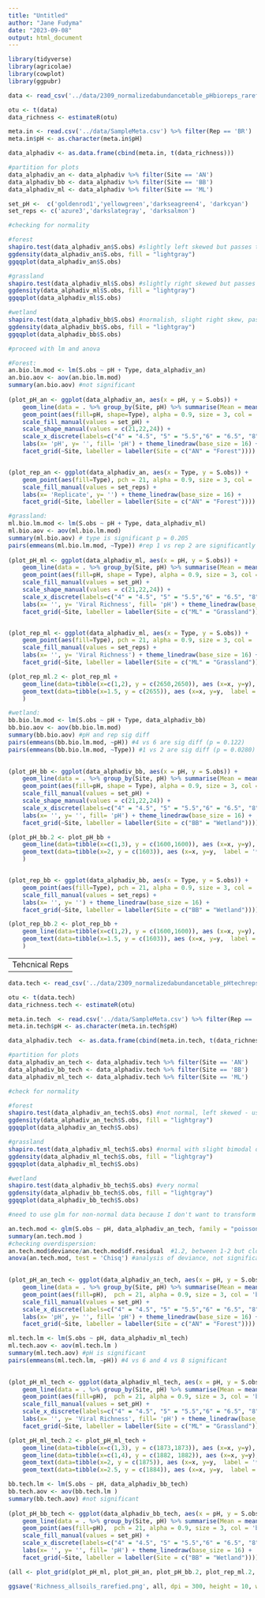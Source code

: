 ```yaml
---
title: "Untitled"
author: "Jane Fudyma"
date: "2023-09-08"
output: html_document
---
```

```r
library(tidyverse)
library(agricolae)
library(cowplot)
library(ggpubr)
```

```r
data <- read_csv('../data/2309_normalizedabundancetable_pHbioreps_rarefied_90readidentity.csv') %>% column_to_rownames(var = '...1') %>%  filter(rowSums(. != 0) > 0) %>% mutate_if(is.numeric, round)

otu <- t(data)
data_richness <- estimateR(otu)

meta.in <- read.csv('../data/SampleMeta.csv') %>% filter(Rep == 'BR')
meta.in$pH <- as.character(meta.in$pH)

data_alphadiv <- as.data.frame(cbind(meta.in, t(data_richness)))

#partition for plots
data_alphadiv_an <- data_alphadiv %>% filter(Site == 'AN')
data_alphadiv_bb <- data_alphadiv %>% filter(Site == 'BB')
data_alphadiv_ml <- data_alphadiv %>% filter(Site == 'ML')
```

```r
set_pH <-  c('goldenrod1','yellowgreen','darkseagreen4', 'darkcyan')
set_reps <- c('azure3','darkslategray', 'darksalmon')
```

```r
#checking for normality

#forest
shapiro.test(data_alphadiv_an$S.obs) #slightly left skewed but passes test and qq plot fine
ggdensity(data_alphadiv_an$S.obs, fill = "lightgray")
ggqqplot(data_alphadiv_an$S.obs)

#grassland
shapiro.test(data_alphadiv_ml$S.obs) #slightly right skewed but passes test and qq plot fine
ggdensity(data_alphadiv_ml$S.obs, fill = "lightgray")
ggqqplot(data_alphadiv_ml$S.obs)

#wetland
shapiro.test(data_alphadiv_bb$S.obs) #normalish, slight right skew, passes tests and qqplot with flying colors
ggdensity(data_alphadiv_bb$S.obs, fill = "lightgray")
ggqqplot(data_alphadiv_bb$S.obs)

#proceed with lm and anova
```

```r
#Forest:
an.bio.lm.mod <- lm(S.obs ~ pH + Type, data_alphadiv_an)
an.bio.aov <- aov(an.bio.lm.mod)
summary(an.bio.aov) #not significant
  
(plot_pH_an <- ggplot(data_alphadiv_an, aes(x = pH, y = S.obs)) + 
    geom_line(data = . %>% group_by(Site, pH) %>% summarise(Mean = mean(S.obs)), aes(y = Mean, group = Site), color = "gray", size = 1) +
    geom_point(aes(fill=pH, shape=Type), alpha = 0.9, size = 3, col = 'black', show.legend = FALSE) +
    scale_fill_manual(values = set_pH) +
    scale_shape_manual(values = c(21,22,24)) +
    scale_x_discrete(labels=c("4" = "4.5", "5" = "5.5","6" = "6.5", "8" = "7.5")) +
    labs(x= 'pH', y= '', fill= 'pH') + theme_linedraw(base_size = 16) +
    facet_grid(~Site, labeller = labeller(Site = c("AN" = "Forest"))))


(plot_rep_an <- ggplot(data_alphadiv_an, aes(x = Type, y = S.obs)) + 
    geom_point(aes(fill=Type), pch = 21, alpha = 0.9, size = 3, col = 'black', show.legend = FALSE) +
    scale_fill_manual(values = set_reps) +
    labs(x= 'Replicate', y= '') + theme_linedraw(base_size = 16) +
    facet_grid(~Site, labeller = labeller(Site = c("AN" = "Forest"))))
```

```r
#grassland:
ml.bio.lm.mod <- lm(S.obs ~ pH + Type, data_alphadiv_ml)
ml.bio.aov <- aov(ml.bio.lm.mod)
summary(ml.bio.aov) # type is significant p = 0.205
pairs(emmeans(ml.bio.lm.mod, ~Type)) #rep 1 vs rep 2 are significantly diff *
  
(plot_pH_ml <- ggplot(data_alphadiv_ml, aes(x = pH, y = S.obs)) + 
    geom_line(data = . %>% group_by(Site, pH) %>% summarise(Mean = mean(S.obs)), aes(y = Mean, group = Site), color = "gray", size = 1) +
    geom_point(aes(fill=pH, shape = Type), alpha = 0.9, size = 3, col = 'black', show.legend = FALSE) +
    scale_fill_manual(values = set_pH) +
    scale_shape_manual(values = c(21,22,24)) +
    scale_x_discrete(labels=c("4" = "4.5", "5" = "5.5","6" = "6.5", "8" = "7.5")) +
    labs(x= '', y= 'Viral Richness', fill= 'pH') + theme_linedraw(base_size = 16) +
    facet_grid(~Site, labeller = labeller(Site = c("ML" = "Grassland"))))


(plot_rep_ml <- ggplot(data_alphadiv_ml, aes(x = Type, y = S.obs)) + 
    geom_point(aes(fill=Type), pch = 21, alpha = 0.9, size = 3, col = 'black', show.legend = FALSE) +
    scale_fill_manual(values = set_reps) +
    labs(x= '', y= 'Viral Richness') + theme_linedraw(base_size = 16) +
    facet_grid(~Site, labeller = labeller(Site = c("ML" = "Grassland"))))

(plot_rep_ml.2 <- plot_rep_ml +
    geom_line(data=tibble(x=c(1,2), y = c(2650,2650)), aes (x=x, y=y), inherit.aes = FALSE) +
    geom_text(data=tibble(x=1.5, y = c(2655)), aes (x=x, y=y,  label = '*', size = 4), inherit.aes = FALSE, show.legend = FALSE)
    )

```



```r
#wetland:
bb.bio.lm.mod <- lm(S.obs ~ pH + Type, data_alphadiv_bb)
bb.bio.aov <- aov(bb.bio.lm.mod)
summary(bb.bio.aov) #pH and rep sig diff
pairs(emmeans(bb.bio.lm.mod, ~pH)) #4 vs 6 are sig diff (p = 0.122)
pairs(emmeans(bb.bio.lm.mod, ~Type)) #1 vs 2 are sig diff (p = 0.0280)

  
(plot_pH_bb <- ggplot(data_alphadiv_bb, aes(x = pH, y = S.obs)) + 
    geom_line(data = . %>% group_by(Site, pH) %>% summarise(Mean = mean(S.obs)), aes(y = Mean, group = Site), color = "gray", size = 1) +
    geom_point(aes(fill=pH, shape = Type), alpha = 0.9, size = 3, col = 'black', show.legend = FALSE) +
    scale_fill_manual(values = set_pH) +
    scale_shape_manual(values = c(21,22,24)) +
    scale_x_discrete(labels=c("4" = "4.5", "5" = "5.5","6" = "6.5", "8" = "7.5")) +
    labs(x= '', y= '', fill= 'pH') + theme_linedraw(base_size = 16) +
    facet_grid(~Site, labeller = labeller(Site = c("BB" = "Wetland"))))

(plot_pH_bb.2 <- plot_pH_bb +
    geom_line(data=tibble(x=c(1,3), y = c(1600,1600)), aes (x=x, y=y), inherit.aes = FALSE) +
    geom_text(data=tibble(x=2, y = c(1603)), aes (x=x, y=y,  label = '*', size = 4), inherit.aes = FALSE, show.legend = FALSE)
    )


(plot_rep_bb <- ggplot(data_alphadiv_bb, aes(x = Type, y = S.obs)) + 
    geom_point(aes(fill=Type), pch = 21, alpha = 0.9, size = 3, col = 'black', show.legend = FALSE) +
    scale_fill_manual(values = set_reps) +
    labs(x= '', y= '') + theme_linedraw(base_size = 16) +
    facet_grid(~Site, labeller = labeller(Site = c("BB" = "Wetland"))))

(plot_rep_bb.2 <- plot_rep_bb +
    geom_line(data=tibble(x=c(1,2), y = c(1600,1600)), aes (x=x, y=y), inherit.aes = FALSE) +
    geom_text(data=tibble(x=1.5, y = c(1603)), aes (x=x, y=y,  label = '*', size = 4), inherit.aes = FALSE, show.legend = FALSE)
    )
```


---------------
Tehcnical Reps
---------------

```r
data.tech <- read_csv('../data/2309_normalizedabundancetable_pHtechreps_rarefied_90%readidentity.csv') %>% column_to_rownames(var = "...1") %>% filter(rowSums(. != 0) > 0) %>% mutate_if(is.numeric, round)

otu <- t(data.tech)
data_richness.tech <- estimateR(otu)

meta.in.tech  <- read.csv('../data/SampleMeta.csv') %>% filter(Rep == 'TR')
meta.in.tech$pH <- as.character(meta.in.tech$pH)

data_alphadiv.tech  <- as.data.frame(cbind(meta.in.tech, t(data_richness.tech )))

#partition for plots
data_alphadiv_an_tech <- data_alphadiv.tech %>% filter(Site == 'AN')
data_alphadiv_bb_tech <- data_alphadiv.tech %>% filter(Site == 'BB')
data_alphadiv_ml_tech <- data_alphadiv.tech %>% filter(Site == 'ML')
```

```r
#check for normality

#forest
shapiro.test(data_alphadiv_an_tech$S.obs) #not normal, left skewed - using glm model
ggdensity(data_alphadiv_an_tech$S.obs, fill = "lightgray")
ggqqplot(data_alphadiv_an_tech$S.obs)

#grassland
shapiro.test(data_alphadiv_ml_tech$S.obs) #normal with slight bimodal distribution - but qqplot is fine
ggdensity(data_alphadiv_ml_tech$S.obs, fill = "lightgray")
ggqqplot(data_alphadiv_ml_tech$S.obs)

#wetland
shapiro.test(data_alphadiv_bb_tech$S.obs) #very normal
ggdensity(data_alphadiv_bb_tech$S.obs, fill = "lightgray")
ggqqplot(data_alphadiv_bb_tech$S.obs)

```

```r
#need to use glm for non-normal data because I don't want to transform counts

an.tech.mod <- glm(S.obs ~ pH, data_alphadiv_an_tech, family = "poisson") #good for count data
summary(an.tech.mod )
#checking overdispersion:
an.tech.mod$deviance/an.tech.mod$df.residual  #1.2, between 1-2 but closer to 1, slight overdispersion but not concerning so can proceed 
anova(an.tech.mod, test = 'Chisq') #analysis of deviance, not significant

  
(plot_pH_an_tech <- ggplot(data_alphadiv_an_tech, aes(x = pH, y = S.obs)) + 
    geom_line(data = . %>% group_by(Site, pH) %>% summarise(Mean = mean(S.obs)), aes(y = Mean, group = Site), color = "gray", size = 1) +
    geom_point(aes(fill=pH),  pch = 21, alpha = 0.9, size = 3, col = 'black', show.legend = FALSE) +
    scale_fill_manual(values = set_pH) +
    scale_x_discrete(labels=c("4" = "4.5", "5" = "5.5","6" = "6.5", "8" = "7.5")) +
    labs(x= 'pH', y= '', fill= 'pH') + theme_linedraw(base_size = 16) +
    facet_grid(~Site, labeller = labeller(Site = c("AN" = "Forest"))))
```

```r
ml.tech.lm <- lm(S.obs ~ pH, data_alphadiv_ml_tech)
ml.tech.aov <- aov(ml.tech.lm ) 
summary(ml.tech.aov) #pH is significant
pairs(emmeans(ml.tech.lm, ~pH)) #4 vs 6 and 4 vs 8 significant

  
(plot_pH_ml_tech <- ggplot(data_alphadiv_ml_tech, aes(x = pH, y = S.obs)) + 
    geom_line(data = . %>% group_by(Site, pH) %>% summarise(Mean = mean(S.obs)), aes(y = Mean, group = Site), color = "gray", size = 1) +
    geom_point(aes(fill=pH),  pch = 21, alpha = 0.9, size = 3, col = 'black', show.legend = FALSE) +
    scale_fill_manual(values = set_pH) +
    scale_x_discrete(labels=c("4" = "4.5", "5" = "5.5","6" = "6.5", "8" = "7.5")) +
    labs(x= '', y= 'Viral Richness', fill= 'pH') + theme_linedraw(base_size = 16) +
    facet_grid(~Site, labeller = labeller(Site = c("ML" = "Grassland"))))

(plot_pH_ml_tech.2 <- plot_pH_ml_tech +
    geom_line(data=tibble(x=c(1,3), y = c(1873,1873)), aes (x=x, y=y), inherit.aes = FALSE) +
    geom_line(data=tibble(x=c(1,4), y = c(1882, 1882)), aes (x=x, y=y), inherit.aes = FALSE) +
    geom_text(data=tibble(x=2, y = c(1875)), aes (x=x, y=y,  label = '*', size = 4), inherit.aes = FALSE, show.legend = FALSE) +
    geom_text(data=tibble(x=2.5, y = c(1884)), aes (x=x, y=y,  label = '**', size = 4), inherit.aes = FALSE, show.legend = FALSE))
```

```r
bb.tech.lm <- lm(S.obs ~ pH, data_alphadiv_bb_tech)
bb.tech.aov <- aov(bb.tech.lm ) 
summary(bb.tech.aov) #not significant
  
(plot_pH_bb_tech <- ggplot(data_alphadiv_bb_tech, aes(x = pH, y = S.obs)) + 
    geom_line(data = . %>% group_by(Site, pH) %>% summarise(Mean = mean(S.obs)), aes(y = Mean, group = Site), color = "gray", size = 1) +
    geom_point(aes(fill=pH),  pch = 21, alpha = 0.9, size = 3, col = 'black', show.legend = FALSE) +
    scale_fill_manual(values = set_pH) +
    scale_x_discrete(labels=c("4" = "4.5", "5" = "5.5","6" = "6.5", "8" = "7.5")) +
    labs(x= '', y= '', fill= 'pH') + theme_linedraw(base_size = 16) +
    facet_grid(~Site, labeller = labeller(Site = c("BB" = "Wetland"))))
```


```r
(all <- plot_grid(plot_pH_ml, plot_pH_an, plot_pH_bb.2, plot_rep_ml.2, plot_rep_an, plot_rep_bb.2, plot_pH_ml_tech.2, plot_pH_an_tech, plot_pH_bb_tech, ncol = 3, labels = c("A", "", "", "B", "", "", "C"), rel_widths = c(1,1,1.1,1,1,1.1,1,1,1.1)))

ggsave('Richness_allsoils_rarefied.png', all, dpi = 300, height = 10, width = 10)
```

